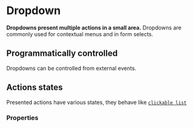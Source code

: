 # Dropdown

**Dropdowns present multiple actions in a small area.**
Dropdowns are commonly used for contextual menus and in form selects.

<DemoBlock orientation="horizontal" demo="default" />

## Programmatically controlled

Dropdowns can be controlled from external events.

<DemoBlock vAlign="center" demo="target" />

## Actions states

Presented actions have various states, they behave like [`clickable list`](/product/components/list/)

<DemoBlock demo="selects" />


### Properties

<PropTable component="Dropdown" />
